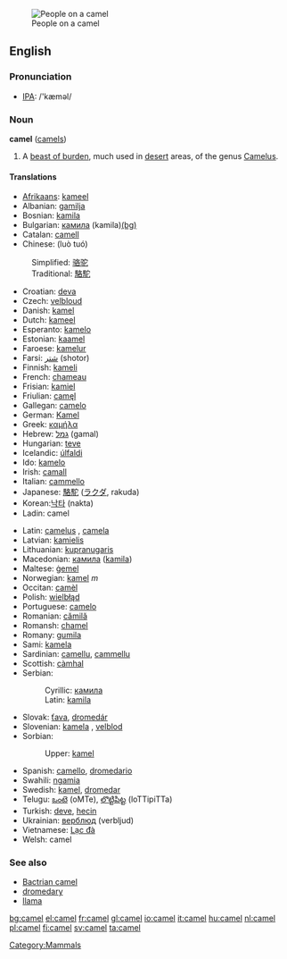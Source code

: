 [[Image:Dromedary.02.jpg|thumb|People on a camel]]
==English==
{{wikipedia}}
=== Pronunciation ===
*[[w:IPA|IPA]]: /'kæməl/

=== Noun ===
'''camel''' ([[camels]])

# A [[beast of burden]], much used in [[desert]] areas, of the genus [[Camelus]].

==== Translations ====
{{top}}
*[[Afrikaans]]: [[kameel]]
*Albanian: [[gamilja]]
*Bosnian: [[kamila#Bosnian|kamila]] {{f}}
*Bulgarian: [[камила]] (kamila)[[:bg:камила|(bg)]]
*Catalan: [[camell]]
*Chinese: (luò tuó)
:Simplified: [[骆驼]] 
:Traditional: [[駱駝]] 
*Croatian: [[deva]]
*Czech: [[velbloud]]
*Danish: [[kamel]]
*Dutch: [[kameel]] {{m}}
*Esperanto: [[kamelo]]
*Estonian: [[kaamel]]
*Faroese: [[kamelur]]
*Farsi: [[شتر]] (shotor)
*Finnish: [[kameli]]
*French: [[chameau]] {{m}}
*Frisian: [[kamiel]]
*Friulian: [[camęl]]
*Gallegan: [[camelo]]
*German: [[Kamel]] {{n}}
*Greek: [[καμήλα]]
*Hebrew: [[גמל]] (gamal)
*Hungarian: [[teve]]
*Icelandic: [[úlfaldi]]
*Ido: [[kamelo]]
*Irish: [[camall]]
*Italian: [[cammello]] {{m}}
*Japanese: [[駱駝]] ([[ラクダ]], rakuda)
*Korean:[[낙타]] (nakta)
*Ladin: camel
{{mid}}
*Latin: [[camelus]] {{m}}, [[camela]] {{f}}
*Latvian: [[kamielis]]
*Lithuanian: [[kupranugaris]]
*Macedonian: [[камила]] ([[kamila]])
*Maltese: [[ġemel]]
*Norwegian: [[kamel]] ''m''
*Occitan: [[camèl]]
*Polish: [[wielbłąd]] {{m}}
*Portuguese: [[camelo]]
*Romanian: [[cămilă]]
*Romansh: [[chamel]]
*Romany: [[gumila]] {{f}}
*Sami: [[kamela]]
*Sardinian: [[camellu]], [[cammellu]]
*Scottish: [[càmhal]]
*Serbian:
*:Cyrillic: [[камила#Serbian|камила]] {{f}}
*:Latin: [[kamila#Serbian|kamila]] {{f}}
*Slovak: [[ťava]], [[dromedár]]
*Slovenian: [[kamela]] {{f}}, [[velblod]] {{m}}
*Sorbian:
*:Upper: [[kamel]]
*Spanish: [[camello]], [[dromedario]]
*Swahili: [[ngamia]]
*Swedish: [[kamel]], [[dromedar]]
*Telugu: [[ఒంటె]] (oMTe), [[లొట్టిపిట్ట]] (loTTipiTTa)
*Turkish: [[deve]], [[hecin]]
*Ukrainian: [[верблюд]] (verbljud)
*Vietnamese: [[Lạc đà]]
*Welsh: camel
{{bottom}}

===See also===
* [[Bactrian camel]]
*[[dromedary]]
*[[llama]]

[[Category:Mammals]]

[[bg:camel]]
[[el:camel]]
[[fr:camel]]
[[gl:camel]]
[[io:camel]]
[[it:camel]]
[[hu:camel]]
[[nl:camel]]
[[pl:camel]]
[[fi:camel]]
[[sv:camel]]
[[ta:camel]]